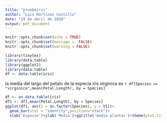 ```yaml
---
title: "pruebairis"
author: "Luis Martínez Castillo"
date: "19 de abril de 2020"
output: pdf_document
---
```


```r
knitr::opts_chunk$set(echo = TRUE)
knitr::opts_chunk$set(message =  FALSE)
knitr::opts_chunk$set(warning = FALSE)
```


```r
library(tinytex)
library(data.table)
library(ggplot2)
library(data.table)
df <- data.table(iris)
```

la media del largo del petalo de la especia iris virginica es `r df[Species == "virginica",mean(Petal.Length), by = Species]`

```r
df <- as.data.table(iris)
df1 <- df[,mean(Petal.Length), by = Species]
ggplot(df1, aes(x = as.factor(Species), y = V1))+
  geom_bar(stat = "identity",position="stack")+
  xlab('Especie')+ylab('Media')+ggtitle('media plantas')+theme(plot.title=element_text(lineheight = 2,face='bold'))

```
